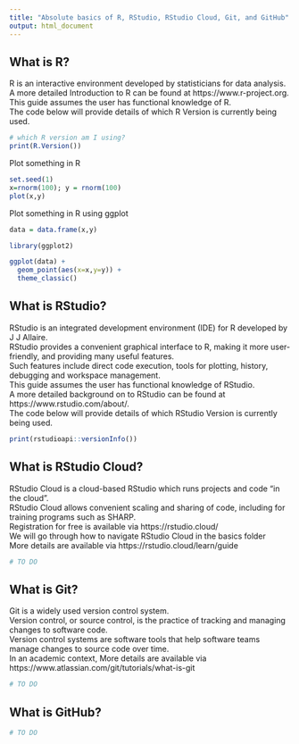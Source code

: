 ```yaml
---
title: "Absolute basics of R, RStudio, RStudio Cloud, Git, and GitHub"
output: html_document
---
```


## What is R?

R is an interactive environment developed by statisticians for data analysis.\
A more detailed Introduction to R can be found at https://www.r-project.org. \
This guide assumes the user has functional knowledge of R.\
The code below will provide details of which R Version is currently being used.
```r
# which R version am I using?
print(R.Version())
```

Plot something in R
```r
set.seed(1)
x=rnorm(100); y = rnorm(100)
plot(x,y)
```

Plot something in R using ggplot
```r
data = data.frame(x,y)

library(ggplot2)

ggplot(data) + 
  geom_point(aes(x=x,y=y)) +
  theme_classic()
```

## What is RStudio?

RStudio is an integrated development environment (IDE) for R developed by J J Allaire.\
RStudio provides a convenient graphical interface to R, making it more user-friendly, and providing many useful features.\
Such features include direct code execution, tools for plotting, history, debugging and workspace management.\
This guide assumes the user has functional knowledge of RStudio.\
A more detailed background on to RStudio can be found at https://www.rstudio.com/about/. \
The code below will provide details of which RStudio Version is currently being used.\
```r
print(rstudioapi::versionInfo())
```

## What is RStudio Cloud?

RStudio Cloud is a cloud-based RStudio which runs projects and code "in the cloud".\
RStudio Cloud allows convenient scaling and sharing of code, including for training programs such as SHARP.\
Registration for free is available via https://rstudio.cloud/ \
We will go through how to navigate RStudio Cloud in the basics folder\
More details are available via https://rstudio.cloud/learn/guide
```r
# TO DO
```

## What is Git?

Git is a widely used version control system.\
Version control, or source control, is the practice of tracking and managing changes to software code.\
Version control systems are software tools that help software teams manage changes to source code over time.\
In an academic context, 
More details are available via https://www.atlassian.com/git/tutorials/what-is-git 
```r
# TO DO
```

## What is GitHub?
```r
# TO DO
```